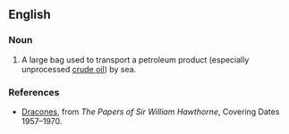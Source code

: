 ==English==

===Noun===
{{en-noun}}

# A large bag used to transport a petroleum product (especially unprocessed [[crude oil]]) by sea.

===References===
* [http://janus.lib.cam.ac.uk/db/node.xsp?id=EAD%2FGBR%2F0014%2FHATN%204 Dracones], from ''The Papers of Sir William Hawthorne'', Covering Dates 1957–1970.
{{anagrams:en/acdenor}}